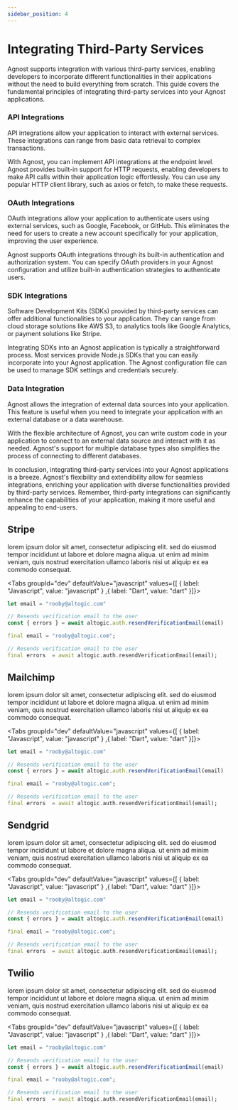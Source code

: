 ```yaml
---
sidebar_position: 4
---
```



# Integrating Third-Party Services

Agnost supports integration with various third-party services, enabling
developers to incorporate different functionalities in their applications
without the need to build everything from scratch. This guide covers the
fundamental principles of integrating third-party services into your Agnost
applications.

### API Integrations

API integrations allow your application to interact with external services.
These integrations can range from basic data retrieval to complex transactions.

With Agnost, you can implement API integrations at the endpoint level. Agnost
provides built-in support for HTTP requests, enabling developers to make API
calls within their application logic effortlessly. You can use any popular HTTP
client library, such as axios or fetch, to make these requests.

### OAuth Integrations

OAuth integrations allow your application to authenticate users using external
services, such as Google, Facebook, or GitHub. This eliminates the need for
users to create a new account specifically for your application, improving the
user experience.

Agnost supports OAuth integrations through its built-in authentication and
authorization system. You can specify OAuth providers in your Agnost
configuration and utilize built-in authentication strategies to authenticate
users.

### SDK Integrations

Software Development Kits (SDKs) provided by third-party services can offer
additional functionalities to your application. They can range from cloud
storage solutions like AWS S3, to analytics tools like Google Analytics, or
payment solutions like Stripe.

Integrating SDKs into an Agnost application is typically a straightforward
process. Most services provide Node.js SDKs that you can easily incorporate into
your Agnost application. The Agnost configuration file can be used to manage SDK
settings and credentials securely.

### Data Integration

Agnost allows the integration of external data sources into your application.
This feature is useful when you need to integrate your application with an
external database or a data warehouse.

With the flexible architecture of Agnost, you can write custom code in your
application to connect to an external data source and interact with it as
needed. Agnost's support for multiple database types also simplifies the process
of connecting to different databases.

In conclusion, integrating third-party services into your Agnost applications is
a breeze. Agnost's flexibility and extendibility allow for seamless
integrations, enriching your application with diverse functionalities provided
by third-party services. Remember, third-party integrations can significantly
enhance the capabilities of your application, making it more useful and
appealing to end-users.

## Stripe

<div class="container">
  <div class="row">
    <div class="col col--6">
      <div class="col-demo">
        lorem ipsum dolor sit amet, consectetur adipiscing elit. sed do eiusmod
        tempor incididunt ut labore et dolore magna aliqua. ut enim ad minim
        veniam, quis nostrud exercitation ullamco laboris nisi ut aliquip ex ea
        commodo consequat.
      </div>
    </div>
    <div class="col col--6">
      <div class="col-demo">


<Tabs groupId="dev" defaultValue="javascript" values={[ { label: "Javascript", value: "javascript" } ,{ label: "Dart", value: "dart" }]}>


<TabItem value="javascript">


```js
let email = "rooby@altogic.com"

// Resends verification email to the user
const { errors } = await altogic.auth.resendVerificationEmail(email)
```

</TabItem>


<TabItem value="dart">


```dart
final email = "rooby@altogic.com";

// Resends verification email to the user
final errors  = await altogic.auth.resendVerificationEmail(email);
```

</TabItem>


</Tabs>
      </div>
    </div>


  </div>
</div>


## Mailchimp

<div class="container">
  <div class="row">
    <div class="col col--6">
      <div class="col-demo">
        lorem ipsum dolor sit amet, consectetur adipiscing elit. sed do eiusmod
        tempor incididunt ut labore et dolore magna aliqua. ut enim ad minim
        veniam, quis nostrud exercitation ullamco laboris nisi ut aliquip ex ea
        commodo consequat.
      </div>
    </div>
    <div class="col col--6">
      <div class="col-demo">


<Tabs groupId="dev" defaultValue="javascript" values={[ { label: "Javascript", value: "javascript" } ,{ label: "Dart", value: "dart" }]}>


<TabItem value="javascript">


```js
let email = "rooby@altogic.com"

// Resends verification email to the user
const { errors } = await altogic.auth.resendVerificationEmail(email)
```

</TabItem>


<TabItem value="dart">


```dart
final email = "rooby@altogic.com";

// Resends verification email to the user
final errors  = await altogic.auth.resendVerificationEmail(email);
```

</TabItem>


</Tabs>
      </div>
    </div>


  </div>
</div>


## Sendgrid

<div class="container">
  <div class="row">
    <div class="col col--6">
      <div class="col-demo">
        lorem ipsum dolor sit amet, consectetur adipiscing elit. sed do eiusmod
        tempor incididunt ut labore et dolore magna aliqua. ut enim ad minim
        veniam, quis nostrud exercitation ullamco laboris nisi ut aliquip ex ea
        commodo consequat.
      </div>
    </div>
    <div class="col col--6">
      <div class="col-demo">


<Tabs groupId="dev" defaultValue="javascript" values={[ { label: "Javascript", value: "javascript" } ,{ label: "Dart", value: "dart" }]}>


<TabItem value="javascript">


```js
let email = "rooby@altogic.com"

// Resends verification email to the user
const { errors } = await altogic.auth.resendVerificationEmail(email)
```

</TabItem>


<TabItem value="dart">


```dart
final email = "rooby@altogic.com";

// Resends verification email to the user
final errors  = await altogic.auth.resendVerificationEmail(email);
```

</TabItem>


</Tabs>
      </div>
    </div>


  </div>
</div>


## Twilio

<div class="container">
  <div class="row">
    <div class="col col--6">
      <div class="col-demo">
        lorem ipsum dolor sit amet, consectetur adipiscing elit. sed do eiusmod
        tempor incididunt ut labore et dolore magna aliqua. ut enim ad minim
        veniam, quis nostrud exercitation ullamco laboris nisi ut aliquip ex ea
        commodo consequat.
      </div>
    </div>
    <div class="col col--6">
      <div class="col-demo">


<Tabs groupId="dev" defaultValue="javascript" values={[ { label: "Javascript", value: "javascript" } ,{ label: "Dart", value: "dart" }]}>


<TabItem value="javascript">


```js
let email = "rooby@altogic.com"

// Resends verification email to the user
const { errors } = await altogic.auth.resendVerificationEmail(email)
```

</TabItem>


<TabItem value="dart">


```dart
final email = "rooby@altogic.com";

// Resends verification email to the user
final errors  = await altogic.auth.resendVerificationEmail(email);
```

</TabItem>


</Tabs>
      </div>
    </div>


  </div>
</div>
